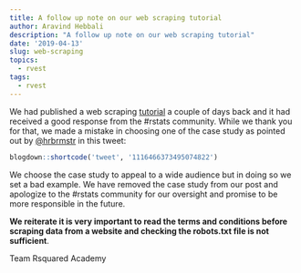 ```yaml
---
title: A follow up note on our web scraping tutorial
author: Aravind Hebbali
description: "A follow up note on our web scraping tutorial"
date: '2019-04-13'
slug: web-scraping
topics:
  - rvest
tags:
  - rvest
---
```


We had published a web scraping <a href="https://blog.rsquaredacademy.com/web-scraping/" target="_blank">tutorial</a> 
a couple of days back and it had received a good response from the #rstats community. While
we thank you for that, we made a mistake in choosing one of the case study as 
pointed out by <a href="https://twitter.com/hrbrmstr" target="_blank">@hrbrmstr</a> in this tweet:

```r
blogdown::shortcode('tweet', '1116466373495074822')
```

We choose the case study to appeal to a wide audience but in doing so we set 
a bad example. We have removed the case study from our post and apologize
to the #rstats community for our oversight and promise to be more responsible in the
future.

**We reiterate it is very important to read the terms and conditions before scraping data from 
a website and checking the robots.txt file is not sufficient**. 

Team Rsquared Academy

